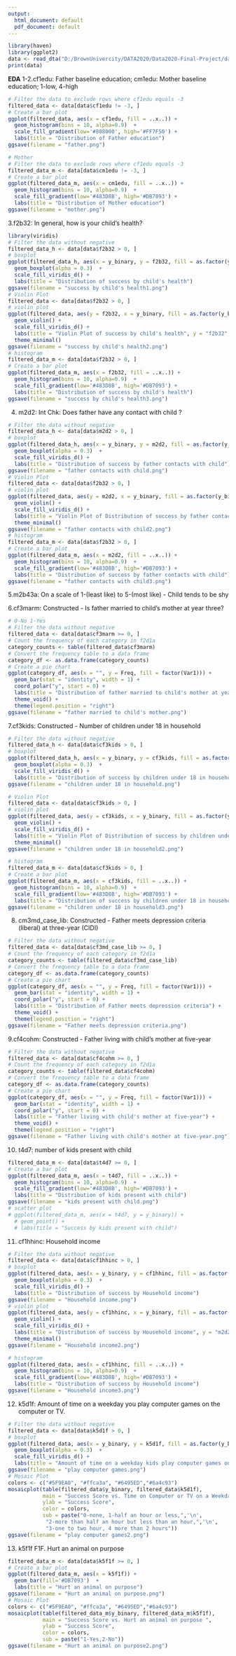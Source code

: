 ---
output:
  html_document: default
  pdf_document: default
---

```{r}
library(haven)
library(ggplot2)
data <- read_dta("D:/BrownUnivercity/DATA2020/Data2020-Final-Project/data/ff_data_x_preprocessed_v1.dta")
print(data)
```

**EDA**
1-2.cf1edu: Father baseline education; cm1edu: Mother baseline education; 1-low, 4-high

```{r}
# Filter the data to exclude rows where cf1edu equals -3
filtered_data <- data[data$cf1edu != -3, ]
# Create a bar plot
ggplot(filtered_data, aes(x = cf1edu, fill = ..x..)) +
  geom_histogram(bins = 10, alpha=0.9)  +
  scale_fill_gradient(low='#808000', high='#FF7F50') + 
  labs(title = "Distribution of Father education")
ggsave(filename = "father.png")

# Mother
# Filter the data to exclude rows where cf1edu equals -3
filtered_data_m <- data[data$cm1edu != -3, ]
# Create a bar plot
ggplot(filtered_data_m, aes(x = cm1edu, fill = ..x..)) +
  geom_histogram(bins = 10, alpha=0.9)  +
  scale_fill_gradient(low='#483D8B', high='#DB7093') + 
  labs(title = "Distribution of Mother education")
ggsave(filename = "mother.png")
```

3.f2b32: In general, how is your child's health?

```{r}
library(viridis)
# Filter the data without negative
filtered_data_h <- data[data$f2b32 > 0, ]
# boxplot
ggplot(filtered_data_h, aes(x = y_binary, y = f2b32, fill = as.factor(y_binary))) +
  geom_boxplot(alpha = 0.3)  +
  scale_fill_viridis_d() +
  labs(title = "Distribution of success by child's health")
ggsave(filename = "success by child's health1.png")
# Violin Plot
filtered_data <- data[data$f2b32 > 0, ]
# violin plot
ggplot(filtered_data, aes(y = f2b32, x = y_binary, fill = as.factor(y_binary))) +
  geom_violin() +
  scale_fill_viridis_d() +
  labs(title = "Violin Plot of success by child's health", y = "f2b32", x = "y_binary", fill = "y_binary") +
  theme_minimal()
ggsave(filename = "success by child's health2.png")
# histogram
filtered_data_m <- data[data$f2b32 > 0, ]
# Create a bar plot
ggplot(filtered_data_m, aes(x = f2b32, fill = ..x..)) +
  geom_histogram(bins = 10, alpha=0.9)  +
  scale_fill_gradient(low='#483D8B', high='#DB7093') + 
  labs(title = "Distribution of success by child's health")
ggsave(filename = "success by child's health3.png")
```
4. m2d2:  Int Chk: Does father have any contact with child ?

```{r}
# Filter the data without negative
filtered_data_h <- data[data$m2d2 > 0, ]
# boxplot
ggplot(filtered_data_h, aes(x = y_binary, y = m2d2, fill = as.factor(y_binary))) +
  geom_boxplot(alpha = 0.3)  +
  scale_fill_viridis_d() +
  labs(title = "Distribution of success by father contacts with child")
ggsave(filename = "father contacts with child.png")
# Violin Plot
filtered_data <- data[data$f2b32 > 0, ]
# violin plot
ggplot(filtered_data, aes(y = m2d2, x = y_binary, fill = as.factor(y_binary))) +
  geom_violin() +
  scale_fill_viridis_d() +
  labs(title = "Violin Plot of Distribution of success by father contacts with child", y = "m2d2", x = "y_binary", fill = "y_binary") +
  theme_minimal()
ggsave(filename = "father contacts with child2.png")
# histogram
filtered_data_m <- data[data$f2b32 > 0, ]
# Create a bar plot
ggplot(filtered_data_m, aes(x = m2d2, fill = ..x..)) +
  geom_histogram(bins = 10, alpha=0.9)  +
  scale_fill_gradient(low='#483D8B', high='#DB7093') + 
  labs(title = "Distribution of success by father contacts with child")
ggsave(filename = "father contacts with child3.png")
```
5.m2b43a: On a scale of 1-(least like) to 5-(most like) - Child tends to be shy

6.cf3marm: Constructed - Is father married to child's mother at year three? 

```{r}
# 0-No 1-Yes
# Filter the data without negative  
filtered_data <- data[data$cf3marm >= 0, ]
# Count the frequency of each category in f2d1a
category_counts <- table(filtered_data$cf3marm)
# Convert the frequency table to a data frame
category_df <- as.data.frame(category_counts)
# Create a pie chart
ggplot(category_df, aes(x = "", y = Freq, fill = factor(Var1))) +
  geom_bar(stat = "identity", width = 1) +
  coord_polar("y", start = 0) +
  labs(title = "Distribution of father married to child's mother at year three") +
  theme_void() +
  theme(legend.position = "right")
ggsave(filename = "father married to child's mother.png")
```

7.cf3kids: Constructed - Number of children under 18 in household
```{r}
# Filter the data without negative
filtered_data_h <- data[data$cf3kids > 0, ]
# boxplot
ggplot(filtered_data_h, aes(x = y_binary, y = cf3kids, fill = as.factor(y_binary))) +
  geom_boxplot(alpha = 0.3)  +
  scale_fill_viridis_d() +
  labs(title = "Distribution of success by children under 18 in household")
ggsave(filename = "children under 18 in household.png")

# Violin Plot
filtered_data <- data[data$cf3kids > 0, ]
# violin plot
ggplot(filtered_data, aes(y = cf3kids, x = y_binary, fill = as.factor(y_binary))) +
  geom_violin() +
  scale_fill_viridis_d() +
  labs(title = "Violin Plot of Distribution of success by children under 18 in household", y = "cf3kids", x = "y_binary", fill = "y_binary") +
  theme_minimal()
ggsave(filename = "children under 18 in household2.png")

# histogram
filtered_data_m <- data[data$cf3kids > 0, ]
# Create a bar plot
ggplot(filtered_data_m, aes(x = cf3kids, fill = ..x..)) +
  geom_histogram(bins = 10, alpha=0.9)  +
  scale_fill_gradient(low='#483D8B', high='#DB7093') + 
  labs(title = "Distribution of success by children under 18 in household")
ggsave(filename = "children under 18 in household3.png")
```

8. cm3md_case_lib: Constructed - Father meets depression criteria (liberal) at three-year (CIDI)
```{r}
# Filter the data without negative  
filtered_data <- data[data$cf3md_case_lib >= 0, ]
# Count the frequency of each category in f2d1a
category_counts <- table(filtered_data$cf3md_case_lib)
# Convert the frequency table to a data frame
category_df <- as.data.frame(category_counts)
# Create a pie chart
ggplot(category_df, aes(x = "", y = Freq, fill = factor(Var1))) +
  geom_bar(stat = "identity", width = 1) +
  coord_polar("y", start = 0) +
  labs(title = "Distribution of Father meets depression criteria") +
  theme_void() +
  theme(legend.position = "right")
ggsave(filename = "Father meets depression criteria.png")
```
9.cf4cohm:  Constructed - Father living with child's mother at five-year

```{r}
# Filter the data without negative  
filtered_data <- data[data$cf4cohm >= 0, ]
# Count the frequency of each category in f2d1a
category_counts <- table(filtered_data$cf4cohm)
# Convert the frequency table to a data frame
category_df <- as.data.frame(category_counts)
# Create a pie chart
ggplot(category_df, aes(x = "", y = Freq, fill = factor(Var1))) +
  geom_bar(stat = "identity", width = 1) +
  coord_polar("y", start = 0) +
  labs(title = "Father living with child's mother at five-year") +
  theme_void() +
  theme(legend.position = "right")
ggsave(filename = "Father living with child's mother at five-year.png")
```
10. t4d7: number of kids present with child

```{r}
filtered_data_m <- data[data$t4d7 >= 0, ]
# Create a bar plot
ggplot(filtered_data_m, aes(x = t4d7, fill = ..x..)) +
  geom_histogram(bins = 10, alpha=0.9)  +
  scale_fill_gradient(low='#483D8B', high='#DB7093') + 
  labs(title = "Distribution of kids present with child")  
ggsave(filename = "kids present with child.png")
# scatter plot
# ggplot(filtered_data_m, aes(x = t4d7, y = y_binary)) +
  # geom_point() +
  # labs(title = "Success by kids present with child")
```
11. cf1hhinc:  Household income 
```{r}
# Filter the data without negative
filtered_data <- data[data$cf1hhinc > 0, ]
# boxplot
ggplot(filtered_data, aes(x = y_binary, y = cf1hhinc, fill = as.factor(y_binary))) +
  geom_boxplot(alpha = 0.3)  +
  scale_fill_viridis_d() +
  labs(title = "Distribution of success by Household income")
ggsave(filename = "Household income.png")
# violin plot
ggplot(filtered_data, aes(y = cf1hhinc, x = y_binary, fill = as.factor(y_binary))) +
  geom_violin() +
  scale_fill_viridis_d() +
  labs(title = "Distribution of success by Household income", y = "m2d2", x = "y_binary", fill = "y_binary") +
  theme_minimal()
ggsave(filename = "Household income2.png")

# histogram
ggplot(filtered_data, aes(x = cf1hhinc, fill = ..x..)) +
  geom_histogram(bins = 10, alpha=0.9)  +
  scale_fill_gradient(low='#483D8B', high='#DB7093') + 
  labs(title = "Distribution of success by Household income")
ggsave(filename = "Household income3.png")
```
12. k5d1f: Amount of time on a weekday you play computer games on the computer or TV.

```{r}
# Filter the data without negative
filtered_data <- data[data$k5d1f > 0, ]
# boxplot
ggplot(filtered_data, aes(x = y_binary, y = k5d1f, fill = as.factor(y_binary))) +
  geom_boxplot(alpha = 0.3)  +
  scale_fill_viridis_d() +
  labs(title = "Amount of time on a weekday kids play computer games on the computer or TV")
ggsave(filename = "play computer games.png")
# Mosaic Plot
colors <- c("#5F9EA0", "#ffca3a", "#6495ED","#6a4c93")
mosaicplot(table(filtered_data$y_binary, filtered_data$k5d1f),
           main = "Success Score vs. Time on Computer or TV on a Weekday",
           ylab = "Success Score",
           color = colors,
           sub = paste("0-none, 1-half an hour or less,",'\n',
            "2-more than half an hour but less than an hour,",'\n',
            "3-one to two hour, 4 more than 2 hours"))
ggsave(filename = "play computer games2.png")
```
13. k5f1f    F1F. Hurt an animal on purpose

```{r}
filtered_data_m <- data[data$k5f1f >= 0, ]
# Create a bar plot
ggplot(filtered_data_m, aes(x = k5f1f)) +
  geom_bar(fill='#DB7093')  +
  labs(title = "Hurt an animal on purpose")
ggsave(filename = "Hurt an animal on purpose.png")
# Mosaic Plot
colors <- c("#5F9EA0", "#ffca3a", "#6495ED","#6a4c93")
mosaicplot(table(filtered_data_m$y_binary, filtered_data_m$k5f1f),
           main = "Success Score vs. Hurt an animal on purpose ",
           ylab = "Success Score",
           color = colors,
           sub = paste("1-Yes,2-No"))
ggsave(filename = "Hurt an animal on purpose2.png")
```























